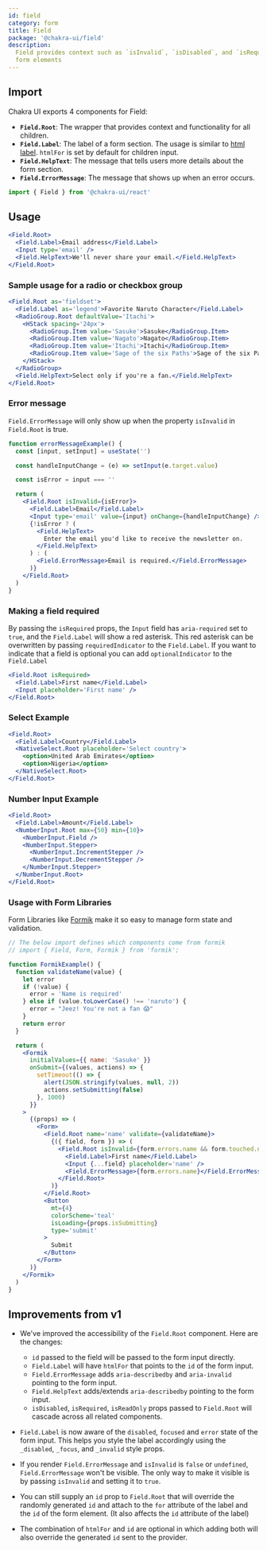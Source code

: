```yaml
---
id: field
category: form
title: Field
package: '@chakra-ui/field'
description:
  Field provides context such as `isInvalid`, `isDisabled`, and `isRequired` to
  form elements
---
```


## Import

Chakra UI exports 4 components for Field:

- **`Field.Root`**: The wrapper that provides context and functionality for all
  children.
- **`Field.Label`**: The label of a form section. The usage is similar to
  [html label](https://developer.mozilla.org/en-US/docs/Web/HTML/Element/label).
  `htmlFor` is set by default for children input.
- **`Field.HelpText`**: The message that tells users more details about the form
  section.
- **`Field.ErrorMessage`**: The message that shows up when an error occurs.

```js
import { Field } from '@chakra-ui/react'
```

## Usage

```jsx
<Field.Root>
  <Field.Label>Email address</Field.Label>
  <Input type='email' />
  <Field.HelpText>We'll never share your email.</Field.HelpText>
</Field.Root>
```

### Sample usage for a radio or checkbox group

```jsx
<Field.Root as='fieldset'>
  <Field.Label as='legend'>Favorite Naruto Character</Field.Label>
  <RadioGroup.Root defaultValue='Itachi'>
    <HStack spacing='24px'>
      <RadioGroup.Item value='Sasuke'>Sasuke</RadioGroup.Item>
      <RadioGroup.Item value='Nagato'>Nagato</RadioGroup.Item>
      <RadioGroup.Item value='Itachi'>Itachi</RadioGroup.Item>
      <RadioGroup.Item value='Sage of the six Paths'>Sage of the six Paths</RadioGroup.Item>
    </HStack>
  </RadioGroup>
  <Field.HelpText>Select only if you're a fan.</Field.HelpText>
</Field.Root>
```

### Error message

`Field.ErrorMessage` will only show up when the property `isInvalid` in
`Field.Root` is true.

```jsx
function errorMessageExample() {
  const [input, setInput] = useState('')

  const handleInputChange = (e) => setInput(e.target.value)

  const isError = input === ''

  return (
    <Field.Root isInvalid={isError}>
      <Field.Label>Email</Field.Label>
      <Input type='email' value={input} onChange={handleInputChange} />
      {!isError ? (
        <Field.HelpText>
          Enter the email you'd like to receive the newsletter on.
        </Field.HelpText>
      ) : (
        <Field.ErrorMessage>Email is required.</Field.ErrorMessage>
      )}
    </Field.Root>
  )
}
```

### Making a field required

By passing the `isRequired` props, the `Input` field has `aria-required` set to
`true`, and the `Field.Label` will show a red asterisk. This red asterisk can be
overwritten by passing `requiredIndicator` to the `Field.Label`. If you want to
indicate that a field is optional you can add `optionalIndicator` to the
`Field.Label`

```jsx
<Field.Root isRequired>
  <Field.Label>First name</Field.Label>
  <Input placeholder='First name' />
</Field.Root>
```

### Select Example

```jsx
<Field.Root>
  <Field.Label>Country</Field.Label>
  <NativeSelect.Root placeholder='Select country'>
    <option>United Arab Emirates</option>
    <option>Nigeria</option>
  </NativeSelect.Root>
</Field.Root>
```

### Number Input Example

```jsx
<Field.Root>
  <Field.Label>Amount</Field.Label>
  <NumberInput.Root max={50} min={10}>
    <NumberInput.Field />
    <NumberInput.Stepper>
      <NumberInput.IncrementStepper />
      <NumberInput.DecrementStepper />
    </NumberInput.Stepper>
  </NumberInput.Root>
</Field.Root>
```

### Usage with Form Libraries

Form Libraries like [Formik](https://jaredpalmer.com/formik/) make it so easy to
manage form state and validation.

```jsx
// The below import defines which components come from formik
// import { Field, Form, Formik } from 'formik';

function FormikExample() {
  function validateName(value) {
    let error
    if (!value) {
      error = 'Name is required'
    } else if (value.toLowerCase() !== 'naruto') {
      error = "Jeez! You're not a fan 😱"
    }
    return error
  }

  return (
    <Formik
      initialValues={{ name: 'Sasuke' }}
      onSubmit={(values, actions) => {
        setTimeout(() => {
          alert(JSON.stringify(values, null, 2))
          actions.setSubmitting(false)
        }, 1000)
      }}
    >
      {(props) => (
        <Form>
          <Field.Root name='name' validate={validateName}>
            {({ field, form }) => (
              <Field.Root isInvalid={form.errors.name && form.touched.name}>
                <Field.Label>First name</Field.Label>
                <Input {...field} placeholder='name' />
                <Field.ErrorMessage>{form.errors.name}</Field.ErrorMessage>
              </Field.Root>
            )}
          </Field.Root>
          <Button
            mt={4}
            colorScheme='teal'
            isLoading={props.isSubmitting}
            type='submit'
          >
            Submit
          </Button>
        </Form>
      )}
    </Formik>
  )
}
```

## Improvements from v1

- We've improved the accessibility of the `Field.Root` component. Here are the
  changes:

  - `id` passed to the field will be passed to the form input directly.
  - `Field.Label` will have `htmlFor` that points to the `id` of the form input.
  - `Field.ErrorMessage` adds `aria-describedby` and `aria-invalid` pointing to
    the form input.
  - `Field.HelpText` adds/extends `aria-describedby` pointing to the form input.
  - `isDisabled`, `isRequired`, `isReadOnly` props passed to `Field.Root` will
    cascade across all related components.

- `Field.Label` is now aware of the `disabled`, `focused` and `error` state of
  the form input. This helps you style the label accordingly using the
  `_disabled`, `_focus`, and `_invalid` style props.

- If you render `Field.ErrorMessage` and `isInvalid` is `false` or `undefined`,
  `Field.ErrorMessage` won't be visible. The only way to make it visible is by
  passing `isInvalid` and setting it to `true`.
- You can still supply an `id` prop to `Field.Root` that will override the
  randomly generated `id` and attach to the `for` attribute of the label and the
  `id` of the form element. (It also affects the `id` attribute of the label)

- The combination of `htmlFor` and `id` are optional in which adding both will
  also override the generated `id` sent to the provider.
